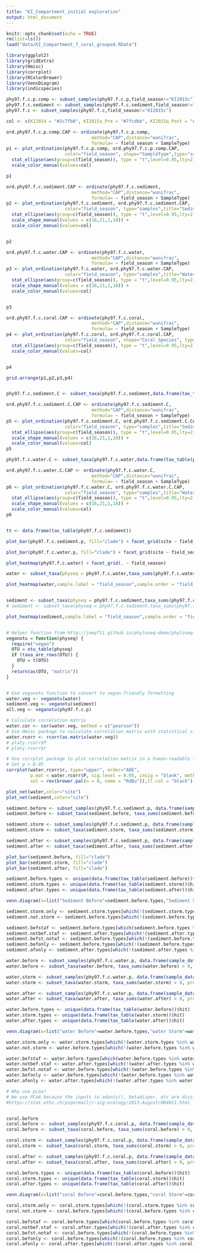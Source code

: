 ```yaml
---
title: "KI_Compartment_initial exploration"
output: html_document
---
```


```r
knitr::opts_chunk$set(echo = TRUE)
rm(list=ls())
load("data/KI_Compartment_f_coral_grouped.RData")

library(ggplot2)
library(gridExtra)
library(Hmisc)
library(corrplot)
library(RColorBrewer)
library(VennDiagram)
library(indicspecies)
```


```r
phy97.f.c.p.comp <- subset_samples(phy97.f.c.p,field_season!="KI2015c")
phy97.f.c.sediment <- subset_samples(phy97.f.c.sediment,field_season!="KI2015c")
phy97.f.c <- subset_samples(phy97.f.c,field_season!="KI2015c")

col <- c(KI2014 = "#2c7fb8", KI2015a_Pre = "#7fcdbb", KI2015a_Post = "#253494", KI2015b = "#41b6c4")

ord.phy97.f.c.p.comp.CAP <- ordinate(phy97.f.c.p.comp,
                                method="CAP",distance="wunifrac",
                                formula= ~ field_season + SampleType)
p1 <- plot_ordination(phy97.f.c.p.comp, ord.phy97.f.c.p.comp.CAP,
                      color="field_season", shape="SampleType",type="samples",title="") +
  stat_ellipse(aes(group=c(field_season)), type = "t",level=0.95,lty=2) +
  scale_color_manual(values=col)

p1

ord.phy97.f.c.sediment.CAP <- ordinate(phy97.f.c.sediment,
                                method="CAP",distance="wunifrac",
                                formula= ~ field_season + SampleType)
p2 <- plot_ordination(phy97.f.c.sediment, ord.phy97.f.c.sediment.CAP,
                      color="field_season", type="samples",title="Sediment") +
  stat_ellipse(aes(group=c(field_season)), type = "t",level=0.95,lty=2) +
  scale_shape_manual(values = c(16,21,1,18)) +
  scale_color_manual(values=col)


p2

ord.phy97.f.c.water.CAP <- ordinate(phy97.f.c.water,
                                method="CAP",distance="wunifrac",
                                formula= ~ field_season + SampleType)
p3 <- plot_ordination(phy97.f.c.water, ord.phy97.f.c.water.CAP,
                      color="field_season", type="samples",title="Water") +
  stat_ellipse(aes(group=c(field_season)), type = "t",level=0.95,lty=2) +
  scale_shape_manual(values = c(16,21,1,18)) + 
  scale_color_manual(values=col)


p3

ord.phy97.f.c.coral.CAP <- ordinate(phy97.f.c.coral,
                                method="CAP",distance="wunifrac",
                                formula= ~ field_season + SampleType)
p4 <- plot_ordination(phy97.f.c.coral, ord.phy97.f.c.coral.CAP,
                      color="field_season", shape="Coral_Species", type="samples",title="Coral") +
  stat_ellipse(aes(group=c(field_season)), type = "t",level=0.95,lty=2) + 
  scale_color_manual(values=col)


p4

grid.arrange(p1,p2,p3,p4)


phy97.f.c.sediment.C <- subset_taxa(phy97.f.c.sediment,data.frame(tax_table(phy97.f.c.sediment))$clade =="C")

ord.phy97.f.c.sediment.C.CAP <- ordinate(phy97.f.c.sediment.C,
                                method="CAP",distance="wunifrac",
                                formula= ~ field_season + SampleType)
p5 <- plot_ordination(phy97.f.c.sediment.C, ord.phy97.f.c.sediment.C.CAP,
                      color="field_season", type="samples",title="Sediment - C only") +
  stat_ellipse(aes(group=c(field_season)), type = "t",level=0.95,lty=2) +
  scale_shape_manual(values = c(16,21,1,18)) +
  scale_color_manual(values=col)
p5

phy97.f.c.water.C <- subset_taxa(phy97.f.c.water,data.frame(tax_table(phy97.f.c.water))$clade =="C")

ord.phy97.f.c.water.C.CAP <- ordinate(phy97.f.c.water.C,
                                method="CAP",distance="wunifrac",
                                formula= ~ field_season + SampleType)
p6 <- plot_ordination(phy97.f.c.water.C, ord.phy97.f.c.water.C.CAP,
                      color="field_season", type="samples",title="Water - C only") +
  stat_ellipse(aes(group=c(field_season)), type = "t",level=0.95,lty=2) +
  scale_shape_manual(values = c(16,21,1,18)) +
  scale_color_manual(values=col)
p6


tt <- data.frame(tax_table(phy97.f.c.sediment))

plot_bar(phy97.f.c.sediment.p, fill="clade") + facet_grid(site ~ field_season)

plot_bar(phy97.f.c.water.p, fill="clade") + facet_grid(site ~ field_season)

plot_heatmap(phy97.f.c.water) + facet_grid(. ~ field_season)

water <- subset_taxa(physeq = phy97.f.c.water,taxa_sums(phy97.f.c.water) >50)

plot_heatmap(water,sample.label = "field_season",sample.order = "field_season",method = "RDA",distance = "none",taxa.label = "hit")


sediment <- subset_taxa(physeq = phy97.f.c.sediment,taxa_sums(phy97.f.c.sediment) >50)
# sediment <- subset_taxa(physeq = phy97.f.c.sediment,taxa_sums(phy97.f.c.sediment) >10)

plot_heatmap(sediment,sample.label = "field_season",sample.order = "field_season",method = "NMDS",distance = "jaccard",taxa.label = "hit")


# Helper function from http://joey711.github.io/phyloseq-demo/phyloseq-demo.html to convert phyloseq objects to vegan-friendly formatting
veganotu = function(physeq) {
  require("vegan")
  OTU = otu_table(physeq)
  if (taxa_are_rows(OTU)) {
    OTU = t(OTU)
  }
  return(as(OTU, "matrix"))
}


# Use veganotu function to convert to vegan-friendly formatting
water.veg <- veganotu(water)
sediment.veg <- veganotu(sediment)
all.veg <- veganotu(phy97.f.c.p)

# Calculate correlation matrix
water.cor <- cor(water.veg, method = c("pearson"))
# Use Hmisc package to calculate correlation matrix with statistical significance
water.rcorr <- rcorr(as.matrix(water.veg))
# platy.rcorr$P
# platy.rcorr$r

# Use corrplot package to plot correlation matrix in a human-readable format
# Set p > 0.05
corrplot(water.rcorr$r, type="upper", order="AOE", 
         p.mat = water.rcorr$P, sig.level = 0.05, insig = "blank", method="square",
         col = rev(brewer.pal(n = 8, name = "RdBu")),tl.col = "black")

plot_net(water,color="site")
plot_net(sediment,color="site")

sediment.before <- subset_samples(phy97.f.c.sediment.p, data.frame(sample_data(phy97.f.c.sediment.p))$field_season == "KI2014",prune=TRUE)
sediment.before <- subset_taxa(sediment.before, taxa_sums(sediment.before) > 0, prune=TRUE)

sediment.storm <- subset_samples(phy97.f.c.sediment.p, data.frame(sample_data(phy97.f.c.sediment.p))$field_season == "KI2015a_Post", prune=TRUE)
sediment.storm <- subset_taxa(sediment.storm, taxa_sums(sediment.storm) > 0, prune=TRUE)

sediment.after <- subset_samples(phy97.f.c.sediment.p, data.frame(sample_data(phy97.f.c.sediment.p))$field_season == "KI2015b", prune=TRUE)
sediment.after <- subset_taxa(sediment.after, taxa_sums(sediment.after) > 0, prune=TRUE)

plot_bar(sediment.before, fill="clade")
plot_bar(sediment.storm, fill="clade")
plot_bar(sediment.after, fill="clade")

sediment.before.types <- unique(data.frame(tax_table(sediment.before))$hit)
sediment.storm.types <- unique(data.frame(tax_table(sediment.storm))$hit)
sediment.after.types <- unique(data.frame(tax_table(sediment.after))$hit)

venn.diagram(x=list("Sediment Before"=sediment.before.types,"Sediment Storm"=sediment.storm.types,"Sediment After"=sediment.after.types),file = "analyses/Sediment_Venn.jpg", col=rainbow(3),fill=rainbow(3), margin=0.1,main = "Sediment Types")

sediment.storm.only <- sediment.storm.types[which(!(sediment.storm.types %in% sediment.before.types) & !(sediment.storm.types %in% sediment.after.types))]
sediment.not.storm <- sediment.before.types[which(!(sediment.before.types %in% sediment.storm.types) & (sediment.before.types %in% sediment.after.types))]

sediment.befstaf <- sediment.before.types[which(sediment.before.types %in% sediment.storm.types & (sediment.before.types %in% sediment.after.types))]
sediment.notbef.staf <- sediment.after.types[which(!(sediment.after.types %in% sediment.before.types) & (sediment.after.types %in% sediment.storm.types))]
sediment.befst.notaf <- sediment.before.types[which(!(sediment.before.types %in% sediment.after.types) & (sediment.before.types %in% sediment.storm.types))]
sediment.befonly <- sediment.before.types[which(!(sediment.before.types %in% sediment.after.types) & !(sediment.before.types %in% sediment.storm.types))]
sediment.afonly <- sediment.after.types[which(!(sediment.after.types %in% sediment.before.types) & !(sediment.after.types %in% sediment.storm.types))]

water.before <- subset_samples(phy97.f.c.water.p, data.frame(sample_data(phy97.f.c.water.p))$field_season == "KI2014",prune=TRUE)
water.before <- subset_taxa(water.before, taxa_sums(water.before) > 0, prune=TRUE)

water.storm <- subset_samples(phy97.f.c.water.p, data.frame(sample_data(phy97.f.c.water.p))$field_season == "KI2015a_Post", prune=TRUE)
water.storm <- subset_taxa(water.storm, taxa_sums(water.storm) > 0, prune=TRUE)

water.after <- subset_samples(phy97.f.c.water.p, data.frame(sample_data(phy97.f.c.water.p))$field_season == "KI2015b", prune=TRUE)
water.after <- subset_taxa(water.after, taxa_sums(water.after) > 0, prune=TRUE)

water.before.types <- unique(data.frame(tax_table(water.before))$hit)
water.storm.types <- unique(data.frame(tax_table(water.storm))$hit)
water.after.types <- unique(data.frame(tax_table(water.after))$hit)

venn.diagram(x=list("water Before"=water.before.types,"water Storm"=water.storm.types,"water After"=water.after.types),file = "analyses/water_Venn.jpg", col=rainbow(3),fill=rainbow(3), margin=0.1,main = "water Types")

water.storm.only <- water.storm.types[which(!(water.storm.types %in% water.before.types) & !(water.storm.types %in% water.after.types))]
water.not.storm <- water.before.types[which(!(water.before.types %in% water.storm.types) & (water.before.types %in% water.after.types))]

water.befstaf <- water.before.types[which(water.before.types %in% water.storm.types & (water.before.types %in% water.after.types))]
water.notbef.staf <- water.after.types[which(!(water.after.types %in% water.before.types) & (water.after.types %in% water.storm.types))]
water.befst.notaf <- water.before.types[which(!(water.before.types %in% water.after.types) & (water.before.types %in% water.storm.types))]
water.befonly <- water.before.types[which(!(water.before.types %in% water.after.types) & !(water.before.types %in% water.storm.types))]
water.afonly <- water.after.types[which(!(water.after.types %in% water.before.types) & !(water.after.types %in% water.storm.types))]

# Why use pcoa?
# We use PCoA because the inputs to adonis(), betadisper, etc are dissimilarity matrices and the aim is to show those dissimilarities (and the group centroids/dispersions) as best as possible whilst preserving the direct link to the distance values (ie why we don't use NMDS).
#https://stat.ethz.ch/pipermail/r-sig-ecology/2013-August/004011.html


coral.before
coral.before <- subset_samples(phy97.f.c.coral.p, data.frame(sample_data(phy97.f.c.coral.p))$field_season == "KI2014",prune=TRUE)
coral.before <- subset_taxa(coral.before, taxa_sums(coral.before) > 0, prune=TRUE)

coral.storm <- subset_samples(phy97.f.c.coral.p, data.frame(sample_data(phy97.f.c.coral.p))$field_season == "KI2015a_Post", prune=TRUE)
coral.storm <- subset_taxa(coral.storm, taxa_sums(coral.storm) > 0, prune=TRUE)

coral.after <- subset_samples(phy97.f.c.coral.p, data.frame(sample_data(phy97.f.c.coral.p))$field_season == "KI2015b", prune=TRUE)
coral.after <- subset_taxa(coral.after, taxa_sums(coral.after) > 0, prune=TRUE)

coral.before.types <- unique(data.frame(tax_table(coral.before))$hit)
coral.storm.types <- unique(data.frame(tax_table(coral.storm))$hit)
coral.after.types <- unique(data.frame(tax_table(coral.after))$hit)

venn.diagram(x=list("coral Before"=coral.before.types,"coral Storm"=coral.storm.types,"coral After"=coral.after.types),file = "analyses/coral_Venn.jpg", col=rainbow(3),fill=rainbow(3), margin=0.1,main = "coral Types")

coral.storm.only <- coral.storm.types[which(!(coral.storm.types %in% coral.before.types) & !(coral.storm.types %in% coral.after.types))]
coral.not.storm <- coral.before.types[which(!(coral.before.types %in% coral.storm.types) & (coral.before.types %in% coral.after.types))]

coral.befstaf <- coral.before.types[which(coral.before.types %in% coral.storm.types & (coral.before.types %in% coral.after.types))]
coral.notbef.staf <- coral.after.types[which(!(coral.after.types %in% coral.before.types) & (coral.after.types %in% coral.storm.types))]
coral.befst.notaf <- coral.before.types[which(!(coral.before.types %in% coral.after.types) & (coral.before.types %in% coral.storm.types))]
coral.befonly <- coral.before.types[which(!(coral.before.types %in% coral.after.types) & !(coral.before.types %in% coral.storm.types))]
coral.afonly <- coral.after.types[which(!(coral.after.types %in% coral.before.types) & !(coral.after.types %in% coral.storm.types))]


```


